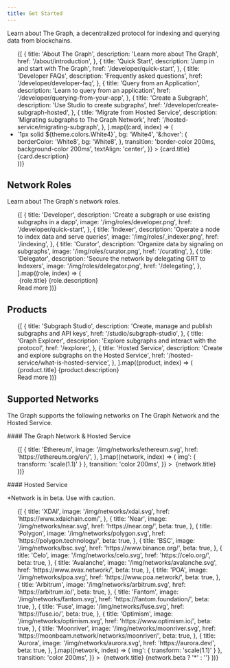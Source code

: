 ```yaml
---
title: Get Started
---
```



Learn about The Graph, a decentralized protocol for indexing and querying data from blockchains.

<ul
  role="list"
  sx={{
    mb: '96px',
    display: 'grid',
    gridTemplateColumns: 'repeat(auto-fit, minmax(230px, 1fr))',
    justifyItems: 'stretch',
    alignItems: 'stretch',
    gap: Spacing.XL,
  }}
>
  {[
    {
      title: 'About The Graph',
      description: 'Learn more about The Graph',
      href: '/about/introduction',
    },
    {
      title: 'Quick Start',
      description: 'Jump in and start with The Graph',
      href: '/developer/quick-start',
    },
    {
      title: 'Developer FAQs',
      description: 'Frequently asked questions',
      href: '/developer/developer-faq',
    },
    {
      title: 'Query from an Application',
      description: 'Learn to query from an application',
      href: '/developer/querying-from-your-app',
    },
    {
      title: 'Create a Subgraph',
      description: 'Use Studio to create subgraphs',
      href: '/developer/create-subgraph-hosted',
    },
    {
      title: 'Migrate from Hosted Service',
      description: 'Migrating subgraphs to The Graph Network',
      href: '/hosted-service/migrating-subgraph',
    },
  ].map((card, index) => (
    <li key={index} sx={{ aspectRatio: '258/136' }}>
      <Link
        href={card.href}
        sx={{
          display: 'flex',
          flexDirection: 'column',
          justifyContent: 'center',
          alignItems: 'center',
          minHeight: '100%',
          p: Spacing.L,
          borderRadius: BorderRadius.S,
          border: (theme) => `1px solid ${theme.colors.White4}`,
          bg: 'White4',
          '&:hover': {
            borderColor: 'White8',
            bg: 'White8',
          },
          transition: 'border-color 200ms, background-color 200ms',
          textAlign: 'center',
        }}
      >
        <Text as="h3" weight="Semibold" size="16px">
          {card.title}
        </Text>
        <Text as="small" size="16px" color="White64">
          {card.description}
        </Text>
      </Link>
    </li>
  ))}
</ul>

## Network Roles

Learn about The Graph's network roles.

<ul
  role="list"
  sx={{
    mt: Spacing.XL,
    mb: '128px',
    display: 'grid',
    gridTemplateColumns: 'repeat(auto-fit, minmax(160px, 1fr))',
    gap: Spacing.XL,
  }}
>
  {[
    {
      title: 'Developer',
      description: 'Create a subgraph or use existing subgraphs in a dapp',
      image: '/img/roles/developer.png',
      href: '/developer/quick-start',
    },
    {
      title: 'Indexer',
      description: 'Operate a node to index data and serve queries',
      image: '/img/roles/_indexer.png',
      href: '/indexing',
    },
    {
      title: 'Curator',
      description: 'Organize data by signaling on subgraphs',
      image: '/img/roles/curator.png',
      href: '/curating',
    },
    {
      title: 'Delegator',
      description: 'Secure the network by delegating GRT to Indexers',
      image: '/img/roles/delegator.png',
      href: '/delegating',
    },
  ].map((role, index) => (
    <Flex.Column as="li" key={index}>
      <div sx={{ mb: Spacing.L }}>
        <img src={role.image} alt="" sx={{ mb: Spacing.L, width: '96px', height: '96px' }} />
        <Text as="h3" weight="Semibold" size="20px" sx={{ textShadow: buildShadow('S') }}>
          {role.title}
        </Text>
        <Text as="p" size="16px" color="White64" sx={{ mt: Spacing.L }}>
          {role.description}
        </Text>
      </div>
      <Text as="div" weight="Semibold" size="16px" sx={{ mt: 'auto' }}>
        <LinkInline href={role.href}>Read more</LinkInline>
      </Text>
    </Flex.Column>
  ))}
</ul>

## Products

<ul
  role="list"
  sx={{
    mt: Spacing.XL,
    mb: '128px',
    display: 'grid',
    gridTemplateColumns: 'repeat(auto-fit, minmax(160px, 1fr))',
    gap: Spacing.XL,
  }}
>
  {[
    {
      title: 'Subgraph Studio',
      description: 'Create, manage and publish subgraphs and API keys',
      href: '/studio/subgraph-studio',
    },
    {
      title: 'Graph Explorer',
      description: 'Explore subgraphs and interact with the protocol',
      href: '/explorer',
    },
    {
      title: 'Hosted Service',
      description: 'Create and explore subgraphs on the Hosted Service',
      href: '/hosted-service/what-is-hosted-service',
    },
  ].map((product, index) => (
    <Flex.Column as="li" key={index}>
      <div sx={{ mb: Spacing.L }}>
        <Text as="h3" weight="Semibold" size="20px" sx={{ textShadow: buildShadow('S') }}>
          {product.title}
        </Text>
        <Text as="p" size="16px" color="White64" sx={{ mt: Spacing.L }}>
          {product.description}
        </Text>
      </div>
      <Text as="div" weight="Semibold" size="16px" sx={{ mt: 'auto' }}>
        <LinkInline href={product.href}>Read more</LinkInline>
      </Text>
    </Flex.Column>
  ))}
</ul>

## Supported Networks

The Graph supports the following networks on The Graph Network and the Hosted Service.

<div sx={{ mt: Spacing.XXL }}>
  #### The Graph Network &amp; Hosted Service

  <ul
    role="list"
    sx={{
      mt: Spacing.L_XL,
      display: 'grid',
      gridTemplateColumns: 'repeat(auto-fill, minmax(92px, 1fr))',
      columnGap: Spacing.L_XL,
      rowGap: Spacing.XL,
    }}
  >
    {[
      {
        title: 'Ethereum',
        image: '/img/networks/ethereum.svg',
        href: 'https://ethereum.org/en/',
      },
    ].map((network, index) => (
      <Flex.Column as="li" key={index}>
        <Text as="div" size="14px" color="White48" sx={{ textAlign: 'center' }}>
          <Link
            href={network.href}
            target="_blank"
            sx={{
              display: 'flex',
              flexDirection: 'column',
              alignItems: 'center',
              color: 'White48',
              '&:hover': { color: 'White', '& > img': { transform: 'scale(1.1)' } },
              transition: 'color 200ms',
            }}
          >
            <img
              src={network.image}
              alt=""
              sx={{ mb: Spacing.M, width: '40px', height: '40px', transition: 'transform 200ms' }}
            />
            {network.title}
          </Link>
        </Text>
      </Flex.Column>
    ))}
  </ul>
</div>

<div sx={{ mt: Spacing.XXL }}>
  #### Hosted Service

\*Network is in beta. Use with caution.

  <ul
    role="list"
    sx={{
      mt: Spacing.XL,
      display: 'grid',
      gridTemplateColumns: 'repeat(auto-fill, minmax(92px, 1fr))',
      columnGap: Spacing.L_XL,
      rowGap: Spacing.XL,
    }}
  >
    {[
      {
        title: 'XDAI',
        image: '/img/networks/xdai.svg',
        href: 'https://www.xdaichain.com/',
      },
      {
        title: 'Near',
        image: '/img/networks/near.svg',
        href: 'https://near.org/',
        beta: true,
      },
      {
        title: 'Polygon',
        image: '/img/networks/polygon.svg',
        href: 'https://polygon.technology/',
        beta: true,
      },
      {
        title: 'BSC',
        image: '/img/networks/bsc.svg',
        href: 'https://www.binance.org/',
        beta: true,
      },
      {
        title: 'Celo',
        image: '/img/networks/celo.svg',
        href: 'https://celo.org/',
        beta: true,
      },
      {
        title: 'Avalanche',
        image: '/img/networks/avalanche.svg',
        href: 'https://www.avax.network/',
        beta: true,
      },
      {
        title: 'POA',
        image: '/img/networks/poa.svg',
        href: 'https://www.poa.network/',
        beta: true,
      },
      {
        title: 'Arbitrum',
        image: '/img/networks/arbitrum.svg',
        href: 'https://arbitrum.io/',
        beta: true,
      },
      {
        title: 'Fantom',
        image: '/img/networks/fantom.svg',
        href: 'https://fantom.foundation/',
        beta: true,
      },
      {
        title: 'Fuse',
        image: '/img/networks/fuse.svg',
        href: 'https://fuse.io/',
        beta: true,
      },
      {
        title: 'Optimism',
        image: '/img/networks/optimism.svg',
        href: 'https://www.optimism.io/',
        beta: true,
      },
      {
        title: 'Moonriver',
        image: '/img/networks/moonriver.svg',
        href: 'https://moonbeam.network/networks/moonriver/',
        beta: true,
      },
      {
        title: 'Aurora',
        image: '/img/networks/aurora.svg',
        href: 'https://aurora.dev/',
        beta: true,
      },
    ].map((network, index) => (
      <Flex.Column as="li" key={index}>
        <Text as="div" size="14px" color="White48" sx={{ textAlign: 'center' }}>
          <Link
            href={network.href}
            target="_blank"
            sx={{
              display: 'flex',
              flexDirection: 'column',
              alignItems: 'center',
              color: 'White48',
              '&:hover': { color: 'White', '& > img': { transform: 'scale(1.1)' } },
              transition: 'color 200ms',
            }}
          >
            <img
              src={network.image}
              alt=""
              sx={{ mb: Spacing.M, width: '40px', height: '40px', transition: 'transform 200ms' }}
            />
            {network.title}
            {network.beta ? '*' : ''}
          </Link>
        </Text>
      </Flex.Column>
    ))}
  </ul>
</div>
